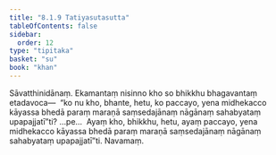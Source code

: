 ```yaml
---
title: "8.1.9 Tatiyasutasutta"
tableOfContents: false
sidebar:
  order: 12
type: "tipitaka"
basket: "su"
book: "khan"
---
```



<DynamicBreadcrumb />

<Division number="350" book="khan">

<Paragraph number="1170" book="khan">
Sāvatthinidānaṃ. Ekamantaṃ nisinno kho so bhikkhu bhagavantaṃ etadavoca—  “ko nu kho, bhante, hetu, ko paccayo, yena midhekacco kāyassa bhedā paraṃ maraṇā saṃsedajānaṃ nāgānaṃ sahabyataṃ upapajjatī”ti? …pe…  Ayaṃ kho, bhikkhu, hetu, ayaṃ paccayo, yena midhekacco kāyassa bhedā paraṃ maraṇā saṃsedajānaṃ nāgānaṃ sahabyataṃ upapajjatī”ti.

</Paragraph>
</Division>

<Paragraph number="1171" type="center" book="khan">
Navamaṃ.
</Paragraph>